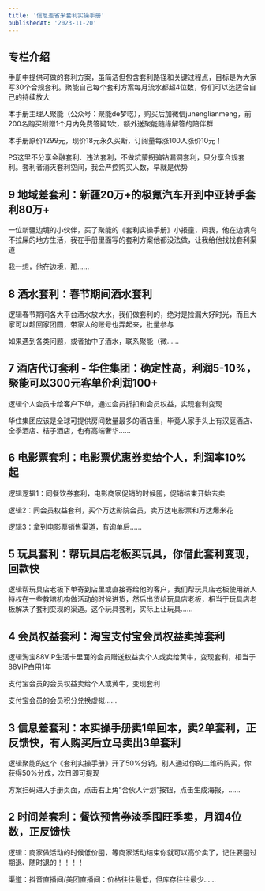 ```yaml
---
title: '信息差省米套利实操手册'
publishedAt: '2023-11-20'
---
```


## 专栏介绍

手册中提供可做的套利方案，虽简洁但包含套利路径和关键过程点，目标是为大家写30个合规套利。聚能自己每个套利方案每月流水都超4位数，你们可以选适合自己的持续放大  
  
本手册主理人聚能（公众号：聚能de梦呓），购买后加微信junenglianmeng，前200名购买附赠1个月内免费答疑1次，额外送聚能随缘解答的陪伴群  
  
本手册原价1299元，现价18元永久买断，订阅量每涨100人涨价10元！  
  
PS这里不分享金融套利、违法套利，不做坑蒙拐骗钻漏洞套利，只分享合规套利。套利者消灭套利空间，我会严控购买人数，早就是优势

## 9 地域差套利：新疆20万+的极氪汽车开到中亚转手套利80万+
一位新疆边境的小伙伴，买了聚能的《套利实操手册》小报童，问我，他在边境鸟不拉屎的地方生活，我在手册里面写的套利方案他都没法做，让我给他找找套利渠道

我一想，他在边境，那......

## 8 酒水套利：春节期间酒水套利
逻辑春节期间各大平台酒水放大水，我们做套利的，绝对是捡漏大好时光，而且大家可以趁回家团圆，带家人的账号也弄起来，批量参与

如果遇到各类问题，或者抽中了酒水，联系聚能（微......

## 7 酒店代订套利 - 华住集团：确定性高，利润5-10%，聚能可以300元客单价利润100+
逻辑个人会员卡给客户下单，通过会员折扣和会员权益，实现套利变现

华住集团应该是全球可提供房间数量最多的酒店里，毕竟人家手头上有汉庭酒店、全季酒店、桔子酒店，也有高端奢华......

## 6 电影票套利：电影票优惠券卖给个人，利润率10%起
逻辑逻辑1：同餐饮券套利，电影商家促销的时候囤，促销结束开始去卖

逻辑2：同会员权益套利，买个万达影院会员，卖万达电影票和万达爆米花

逻辑3：拿到电影票销售渠道，有询单后......

## 5 玩具套利：帮玩具店老板买玩具，你借此套利变现，回款快
逻辑帮玩具店老板下单寄到店里或直接寄给他的客户，我们帮玩具店老板使用新人特权在一些教培机构做活动的时候进货，然后出货给玩具店老板，相当于玩具店老板解决了套利变现的渠道。这个玩具套利，实际上让玩具......

## 4 会员权益套利：淘宝支付宝会员权益卖掉套利
逻辑淘宝88VIP生活卡里面的会员赠送权益卖个人或卖给黄牛，变现套利，相当于88VIP白用1年

支付宝会员的会员权益卖给个人或黄牛，变现套利

支付宝会员的会员积分兑换虚拟......

## 3 信息差套利：本实操手册卖1单回本，卖2单套利，正反馈快，有人购买后立马卖出3单套利
逻辑聚能的这个《套利实操手册》开了50%分销，别人通过你的二维码购买，你获得50%分成，次日即可提现

方案扫码进入手册页面，点击右上角“合伙人计划”按钮，点击生成海报，......

## 2 时间差套利：餐饮预售券淡季囤旺季卖，月润4位数，正反馈快
逻辑：商家做活动的时候低价囤，等商家活动结束你就可以高价卖了，记住要囤过期退、随时退的！！！！

渠道：抖音直播间/美团直播间：价格往往最低，但库存往往最少......

